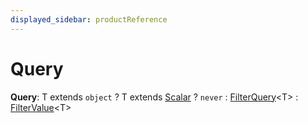 ```yaml
---
displayed_sidebar: productReference
---
```



# Query

 **Query**: T extends `object` ? T extends [Scalar](product.Scalar.mdx) ? `never` : [FilterQuery](product.FilterQuery.mdx)&#60;T&#62; : [FilterValue](product.FilterValue.mdx)&#60;T&#62;
